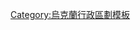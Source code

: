 <noinclude>{{vfd|据编辑历史来看本模板应该是原阿尔乔莫夫斯克区内的各个聚居点。顿巴斯战争后该区的辖区有调整。2016年改名为巴赫穆特区。2020年乌克兰行政区划改革后该区的辖区范围扩大，且新成立了区之下的第三级行政单位“市镇”。现在中文维基里还没有各个乌克兰市镇的条目，故建议删除此模板。另外此模板只有英文版，也同样信息过时。|date=2022-06-08}}</noinclude>
{{Navbox Ukraine district
| name = 巴赫穆特市 (乌克兰顿涅茨克州)
| district = 巴赫穆特市
| province = 顿涅茨克州
| flag = Flag of Artemivsk (Donetsk Oblast).svg
| coa = Coat of Arms of Bakhmut.svg
| capital = 巴赫穆特

| cities = 
* [[巴赫穆特]]
* [[索列达尔]]
* [[恰索夫亚尔]]

| towns = 
* [[克拉斯纳戈拉]]

}}<noinclude>
[[Category:烏克蘭行政區劃模板]]
</noinclude>
